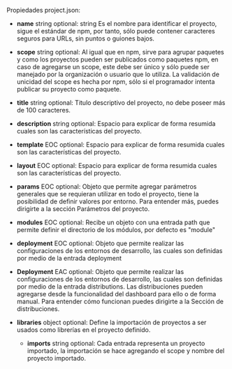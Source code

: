 
<Title>Project.json</Title>

Propiedades project.json:

-   **name** string optional: string Es el nombre para identificar el proyecto, sigue el estándar de npm, por tanto, sólo puede contener caracteres seguros para URLs, sin puntos o guiones bajos.

-   **scope** string optional: Al igual que en npm, sirve para agrupar paquetes y como los proyectos pueden ser publicados como paquetes npm, en caso de agregarse un scope, este debe ser único y sólo puede ser manejado por la organización o usuario que lo utiliza. La validación de unicidad del scope es hecha por npm, sólo si el programador intenta publicar su proyecto como paquete.

-   **title** string optional: Titulo descriptivo del proyecto, no debe poseer más de 100 caracteres.

-   **description** string optional: Espacio para explicar de forma resumida cuales son las características del proyecto.

-   **template** <Link to="/glossary#eoc">EOC</Link> optional: Espacio para explicar de forma resumida cuales son las características del proyecto.

-   **layout** <Link to="/glossary#eoc">EOC</Link> optional: Espacio para explicar de forma resumida cuales son las características del proyecto.

-   **params** <Link to="/glossary#eoc">EOC</Link> optional: Objeto que permite agregar parámetros generales que se requieran utilizar en todo el proyecto, tiene la posibilidad de definir valores por entorno. Para entender más, puedes dirigirte a la sección <Link to="/project/params">Parámetros del proyecto.</Link>

-   **modules** <Link to="/glossary#eoc">EOC</Link> optional: Recibe un objeto con una entrada path que permite definir el directorio de los módulos, por defecto es "module"

-   **deployment** <Link to="/glossary#eoc">EOC</Link> optional: Objeto que permite realizar las configuraciones de los entornos de desarrollo, las cuales son definidas por medio de la entrada deployment

-   **Deployment** <Link to="/glossary#eac">EAC</Link> optional: Objeto que permite realizar las configuraciones de los entornos de desarrollo, las cuales son definidas por medio de la entrada distributions. Las distribuciones pueden agregarse desde la funcionalidad del dashboard para ello o de forma manual. Para entender cómo funcionan puedes dirigirte a la <Link to="/project/distributions">Sección de distribuciones.</Link>

-   **libraries** object optional: Define la importación de proyectos a ser usados como librerías en el proyecto definido.

    -   **imports** string optional: Cada entrada representa un proyecto importado, la importación se hace agregando el scope y nombre del proyecto importado.

